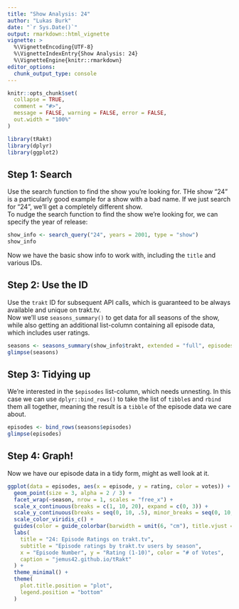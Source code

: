 ```yaml
---
title: "Show Analysis: 24"
author: "Lukas Burk"
date: "`r Sys.Date()`"
output: rmarkdown::html_vignette
vignette: >
  %\VignetteEncoding{UTF-8}
  %\VignetteIndexEntry{Show Analysis: 24}
  %\VignetteEngine{knitr::rmarkdown}
editor_options: 
  chunk_output_type: console
---
```


```r
knitr::opts_chunk$set(
  collapse = TRUE,
  comment = "#>",
  message = FALSE, warning = FALSE, error = FALSE,
  out.width = "100%"
)
```

```r
library(tRakt)
library(dplyr)
library(ggplot2)
```

## Step 1: Search

Use the search function to find the show you're looking for. 
THe show "24" is a particularly good example for a show with a bad name. If we just search for "24", we'll get a completely different show.  
To nudge the search function to find the show we're looking for, we can specify the year of release:

```r
show_info <- search_query("24", years = 2001, type = "show")
show_info
```

Now we have the basic show info to work with, including the `title` and various IDs.


## Step 2: Use the ID

Use the `trakt` ID for subsequent API calls, which is guaranteed to be always available and unique on trakt.tv.  
Now we'll use `seasons_summary()` to get data for all seasons of the show, while also getting an additional list-column containing all episode data, which includes user ratings.

```r
seasons <- seasons_summary(show_info$trakt, extended = "full", episodes = TRUE)
glimpse(seasons)
```

## Step 3: Tidying up

We're interested in the `$episodes` list-column, which needs unnesting. In this case we can use `dplyr::bind_rows()` to take the list of `tibble`s and `rbind` them all together, meaning the result is a `tibble` of the episode data we care about.

```r
episodes <- bind_rows(seasons$episodes)
glimpse(episodes)
```

## Step 4: Graph!

Now we have our episode data in a tidy form, might as well look at it.

```r
ggplot(data = episodes, aes(x = episode, y = rating, color = votes)) +
  geom_point(size = 3, alpha = 2 / 3) +
  facet_wrap(~season, nrow = 1, scales = "free_x") +
  scale_x_continuous(breaks = c(1, 10, 20), expand = c(0, 3)) +
  scale_y_continuous(breaks = seq(0, 10, .5), minor_breaks = seq(0, 10, .25), limits = c(7, 9)) +
  scale_color_viridis_c() +
  guides(color = guide_colorbar(barwidth = unit(6, "cm"), title.vjust = .75)) +
  labs(
    title = "24: Episode Ratings on trakt.tv",
    subtitle = "Episode ratings by trakt.tv users by season",
    x = "Episode Number", y = "Rating (1-10)", color = "# of Votes",
    caption = "jemus42.github.io/tRakt"
  ) +
  theme_minimal() +
  theme(
    plot.title.position = "plot",
    legend.position = "bottom"
  )
```
